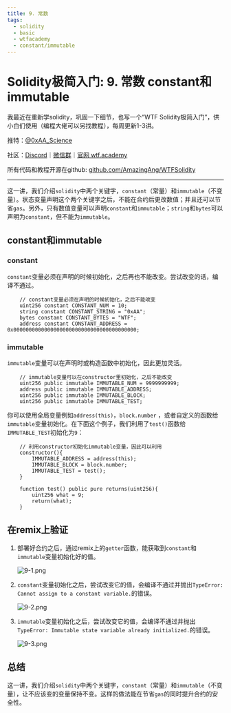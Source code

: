```yaml
---
title: 9. 常数
tags:
  - solidity
  - basic
  - wtfacademy
  - constant/immutable
---
```



# Solidity极简入门: 9. 常数 constant和immutable

<QuizProgress  courseId={SOLIDITY_COURSE_ID} lessonId={SOLIDITY_BASIC_LESSON_ID_9}></QuizProgress>

我最近在重新学solidity，巩固一下细节，也写一个“WTF Solidity极简入门”，供小白们使用（编程大佬可以另找教程），每周更新1-3讲。

推特：[@0xAA_Science](https://twitter.com/0xAA_Science)

社区：[Discord](https://discord.wtf.academy)｜[微信群](https://docs.google.com/forms/d/e/1FAIpQLSe4KGT8Sh6sJ7hedQRuIYirOoZK_85miz3dw7vA1-YjodgJ-A/viewform?usp=sf_link)｜[官网 wtf.academy](https://wtf.academy)

所有代码和教程开源在github: [github.com/AmazingAng/WTFSolidity](https://github.com/AmazingAng/WTFSolidity)

-----
这一讲，我们介绍`solidity`中两个关键字，`constant`（常量）和`immutable`（不变量）。状态变量声明这个两个关键字之后，不能在合约后更改数值；并且还可以节省`gas`。另外，只有数值变量可以声明`constant`和`immutable`；`string`和`bytes`可以声明为`constant`，但不能为`immutable`。

## constant和immutable
### constant
`constant`变量必须在声明的时候初始化，之后再也不能改变。尝试改变的话，编译不通过。
``` solidity
    // constant变量必须在声明的时候初始化，之后不能改变
    uint256 constant CONSTANT_NUM = 10;
    string constant CONSTANT_STRING = "0xAA";
    bytes constant CONSTANT_BYTES = "WTF";
    address constant CONSTANT_ADDRESS = 0x0000000000000000000000000000000000000000;
```
### immutable
`immutable`变量可以在声明时或构造函数中初始化，因此更加灵活。
``` solidity
    // immutable变量可以在constructor里初始化，之后不能改变
    uint256 public immutable IMMUTABLE_NUM = 9999999999;
    address public immutable IMMUTABLE_ADDRESS;
    uint256 public immutable IMMUTABLE_BLOCK;
    uint256 public immutable IMMUTABLE_TEST;
```
你可以使用全局变量例如`address(this)`，`block.number` ，或者自定义的函数给`immutable`变量初始化。在下面这个例子，我们利用了`test()`函数给`IMMUTABLE_TEST`初始化为`9`：
``` solidity
    // 利用constructor初始化immutable变量，因此可以利用
    constructor(){
        IMMUTABLE_ADDRESS = address(this);
        IMMUTABLE_BLOCK = block.number;
        IMMUTABLE_TEST = test();
    }

    function test() public pure returns(uint256){
        uint256 what = 9;
        return(what);
    }
```

## 在remix上验证
1. 部署好合约之后，通过remix上的`getter`函数，能获取到`constant`和`immutable`变量初始化好的值。

   ![9-1.png](./img/9-1.png)   
   
2. `constant`变量初始化之后，尝试改变它的值，会编译不通过并抛出`TypeError: Cannot assign to a constant variable.`的错误。


   ![9-2.png](./img/9-2.png)   
   
3. `immutable`变量初始化之后，尝试改变它的值，会编译不通过并抛出`TypeError: Immutable state variable already initialized.`的错误。

   ![9-3.png](./img/9-3.png)

## 总结
这一讲，我们介绍`solidity`中两个关键字，`constant`（常量）和`immutable`（不变量），让不应该变的变量保持不变。这样的做法能在节省`gas`的同时提升合约的安全性。

<QuizForm  courseId={SOLIDITY_COURSE_ID} lessonId={SOLIDITY_BASIC_LESSON_ID_9}></QuizForm>
